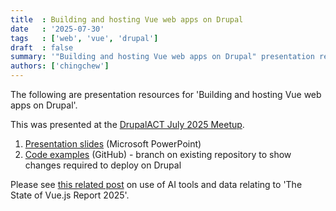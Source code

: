 ```yaml
---
title  : Building and hosting Vue web apps on Drupal
date   : '2025-07-30'
tags   : ['web', 'vue', 'drupal']
draft  : false
summary: '"Building and hosting Vue web apps on Drupal" presentation resources'
authors: ['chingchew']
---
```


The following are presentation resources for 'Building and hosting Vue web apps on Drupal'.

This was presented at the [DrupalACT July 2025 Meetup](https://www.meetup.com/drupalact/events/308794528).

1. [Presentation slides](https://1drv.ms/p/c/9fffd70b6d170aed/ERE3HY8GnUhDrEHeTV618OQBitd0OTs1leSQ7i5aFrIzJQ?e=vbFvP0) (Microsoft PowerPoint)
1. [Code examples](https://github.com/cchew/building-vue.js/tree/vue-and-drupal) (GitHub) - branch on existing repository to show changes required to deploy on Drupal

Please see [this related post](building-vue) on use of AI tools and data relating to 'The State of Vue.js Report 2025'.